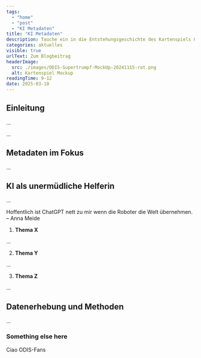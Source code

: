 ```yaml
---
tags:
  - "home"
  - "post"
  - "KI Metadaten"
title: "KI Metadaten"
description: Tauche ein in die Entstehungsgeschichte des Kartenspiels Open Data Supertrumpf und erfahre, wie aus offenen Daten ein spielerischer Einblick in Berlins Prognoseräume wurde.
categories: aktuelles
visible: true
urlText: Zum Blogbeitrag
headerImage:
  src: ./images/ODIS-Supertrumpf-MockUp-20241115-rot.png
  alt: Kartenspiel Mockup
readingTime: 9-12
date: 2025-03-10
---
```


## Einleitung

...


<ImageSection
  src={image1}
  caption="Bildunterschrift"
/>

...

## Metadaten im Fokus

...

## KI als unermüdliche Helferin

...

<Quote>
  Hoffentlich ist ChatGPT nett zu mir wenn die Roboter die Welt übernehmen. – Anna Meide 
</Quote>

1. **Thema X**

...

2. **Thema Y**

...

3. **Thema Z**

...

## Datenerhebung und Methoden

...

### Something else here

Ciao ODIS-Fans